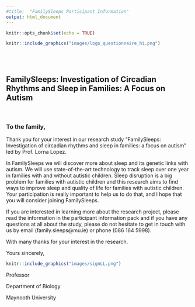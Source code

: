 ```yaml
---
#title:  "FamilySleeps Participant Information"
output: html_document
---
```


```r
knitr::opts_chunk$set(echo = TRUE)
```


```r
knitr::include_graphics("images/logo_questionnaire_hi.png")
```

<br><br> <!-- Add two line breaks -->

## FamilySleeps: Investigation of Circadian Rhythms and Sleep in Families: A Focus on Autism

&nbsp;  

### To the family, 
 

Thank you for your interest in our research study “FamilySleeps: Investigation of circadian rhythms and sleep in families: a focus on autism” led by Prof. Lorna Lopez.  
 
In FamilySleeps we will discover more about sleep and its genetic links with autism. We will use state-of-the-art technology to track sleep over one year in families with and without autistic children. Sleep disruption is a big problem for families with autistic children and this research aims to find ways to improve sleep and quality of life for families with autistic children. Your participation is really important to help us to do that, and I hope that you will consider joining FamilySleeps. 
 
 
If you are interested in learning more about the research project, please read the information in the participant information pack and if you have any questions at all about the study, please do not hesitate to get in touch with us by email (family.sleeps@mu.ie) or phone (086 164 5998).  
  
With many thanks for your interest in the research. 


Yours sincerely, 
  
```r
knitr::include_graphics("images/signLL.png")
```

 
Professor

Department of Biology

Maynooth University

